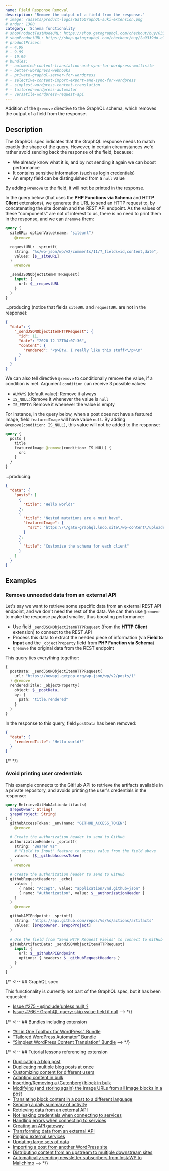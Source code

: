 ```yaml
---
name: Field Response Removal
description: "Remove the output of a field from the response."
# image: /assets/product-logos/GatoGraphQL-suki-extension.png
# order: 1300
category: 'Schema functionality'
# shopProductTestModeURL: https://shop.gatographql.com/checkout/buy/0337e5a2-6824-4936-a39f-d04b73826d36
# shopProductURL: https://shop.gatographql.com/checkout/buy/2a9339dd-e1bd-4707-81e3-23f210549a18
# productPrices:
# - 4.99
# - 9.99
# - 19.99
# bundles:
# - automated-content-translation-and-sync-for-wordpress-multisite
# - better-wordpress-webhooks
# - private-graphql-server-for-wordpress
# - selective-content-import-export-and-sync-for-wordpress
# - simplest-wordpress-content-translation
# - tailored-wordpress-automator
# - versatile-wordpress-request-api
---
```


Addition of the `@remove` directive to the GraphQL schema, which removes the output of a field from the response.

## Description

The GraphQL spec indicates that the GraphQL response needs to match exactly the shape of the query. However, in certain circumstances we'd rather avoid sending back the response of the field, because:

- We already know what it is, and by not sending it again we can boost performance
- It contains sensitive information (such as login credentials)
- An empty field can be distinguished from a `null` value

By adding `@remove` to the field, it will not be printed in the response.

In the query below (that uses the **PHP Functions via Schema** and **HTTP Client** extensions), we generate the URL to send an HTTP request to, by concatenating the site domain and the REST API endpoint. As the values of these "components" are not of interest to us, there is no need to print them in the response, and we can `@remove` them:

```graphql
query {
  siteURL: optionValue(name: "siteurl")
    @remove

  requestURL: _sprintf(
    string: "%s/wp-json/wp/v2/comments/11/?_fields=id,content,date",
    values: [$__siteURL]
  )
    @remove

  _sendJSONObjectItemHTTPRequest(
    input: {
      url: $__requestURL
    }
  )
}
```

...producing (notice that fields `siteURL` and `requestURL` are not in the response):

```json
{
  "data": {
    "_sendJSONObjectItemHTTPRequest": {
      "id": 11,
      "date": "2020-12-12T04:07:36",
      "content": {
        "rendered": "<p>Btw, I really like this stuff<\/p>\n"
      }
    }
  }
}
```

We can also tell directive `@remove` to conditionally remove the value, if a condition is met. Argument `condition` can receive 3 possible values:

- `ALWAYS` (default value): Remove it always
- `IS_NULL`: Remove it whenever the value is `null`
- `IS_EMPTY`: Remove it whenever the value is empty

For instance, in the query below, when a post does not have a featured image, field `featuredImage` will have value `null`. By adding `@remove(condition: IS_NULL)`, this value will not be added to the response:

```graphql
query {
  posts {
    title
    featuredImage @remove(condition: IS_NULL) {
      src
    }
  }
}
```

...producing:

```json
{
  "data": {
    "posts": [
      {
        "title": "Hello world!"
      },
      {
        "title": "Nested mutations are a must have",
        "featuredImage": {
          "src": "https:\/\/gato-graphql.lndo.site\/wp-content\/uploads\/2022\/05\/graphql-voyager-public.jpg"
        }
      },
      {
        "title": "Customize the schema for each client"
      }
    ]
  }
}
```

## Examples

### Remove unneeded data from an external API

Let's say we want to retrieve some specific data from an external REST API endpoint, and we don't need the rest of the data. We can then use `@remove` to make the response payload smaller, thus boosting performance:

- Use field `_sendJSONObjectItemHTTPRequest` (from the **HTTP Client** extension) to connect to the REST API
- Process this data to extract the needed piece of information (via **Field to Input** and the `_objectProperty` field from **PHP Function via Schema**)
- `@remove` the original data from the REST endpoint

This query ties everything together:

```graphql
{
  postData: _sendJSONObjectItemHTTPRequest(
    url: "https://newapi.getpop.org/wp-json/wp/v2/posts/1"
  ) @remove
  renderedTitle: _objectProperty(
    object: $__postData,
    by: {
      path: "title.rendered"
    }
  )
}
```

In the response to this query, field `postData` has been removed:

```json
{
  "data": {
    "renderedTitle": "Hello world!"
  }
}
```

{/* <!-- **Please notice:** `@remove` takes place at the very end of the resolution of all the fields under the same node. That's why, in the query above, the field `renderedTitle` is processed before field `postData` is `@remove`d. --> */}

### Avoid printing user credentials

This example connects to the GitHub API to retrieve the artifacts available in a private repository, and avoids printing the user's credentials in the response:

```graphql
query RetrieveGitHubActionArtifacts(
  $repoOwner: String!
  $repoProject: String!
) {
  githubAccessToken: _env(name: "GITHUB_ACCESS_TOKEN")
    @remove

  # Create the authorization header to send to GitHub
  authorizationHeader: _sprintf(
    string: "Bearer %s"
    # "Field to Input" feature to access value from the field above
    values: [$__githubAccessToken]
  )
    @remove

  # Create the authorization header to send to GitHub
  githubRequestHeaders: _echo(
    value: [
      { name: "Accept", value: "application/vnd.github+json" }
      { name: "Authorization", value: $__authorizationHeader }
    ]
  )
    @remove

  githubAPIEndpoint: _sprintf(
    string: "https://api.github.com/repos/%s/%s/actions/artifacts"
    values: [$repoOwner, $repoProject]
  )

  # Use the field from "Send HTTP Request Fields" to connect to GitHub
  gitHubArtifactData: _sendJSONObjectItemHTTPRequest(
    input: {
      url: $__githubAPIEndpoint
      options: { headers: $__githubRequestHeaders }
    }
  )
}
```

{/* <!-- ## GraphQL spec

This functionality is currently not part of the GraphQL spec, but it has been requested:

- <a href="https://github.com/graphql/graphql-spec/issues/275#issuecomment-338538911" target="_blank">Issue #275 - @include(unless null) ?</a>
- <a href="https://github.com/graphql/graphql-spec/issues/766" target="_blank">Issue #766 - GraphQL query: skip value field if null</a> --> */}

{/* <!-- ## Bundles including extension

- [“All in One Toolbox for WordPress” Bundle](/bundles/all-in-one-toolbox-for-wordpress)
- [“Tailored WordPress Automator” Bundle](/bundles/tailored-wordpress-automator)
- [“Simplest WordPress Content Translation” Bundle](/bundles/simplest-wordpress-content-translation) --> */}

{/* <!-- ## Tutorial lessons referencing extension

- [Duplicating a blog post](/tutorial/duplicating-a-blog-post)
- [Duplicating multiple blog posts at once](/tutorial/duplicating-multiple-blog-posts-at-once)
- [Customizing content for different users](/tutorial/customizing-content-for-different-users)
- [Adapting content in bulk](/tutorial/adapting-content-in-bulk)
- [Inserting/Removing a (Gutenberg) block in bulk](/tutorial/inserting-removing-a-gutenberg-block-in-bulk)
- [Modifying (and storing again) the image URLs from all Image blocks in a post](/tutorial/modifying-and-storing-again-the-image-urls-from-all-image-blocks-in-a-post)
- [Translating block content in a post to a different language](/tutorial/translating-block-content-in-a-post-to-a-different-language)
- [Sending a daily summary of activity](/tutorial/sending-a-daily-summary-of-activity)
- [Retrieving data from an external API](/tutorial/retrieving-data-from-an-external-api)
- [Not leaking credentials when connecting to services](/tutorial/not-leaking-credentials-when-connecting-to-services)
- [Handling errors when connecting to services](/tutorial/handling-errors-when-connecting-to-services)
- [Creating an API gateway](/tutorial/creating-an-api-gateway)
- [Transforming data from an external API](/tutorial/transforming-data-from-an-external-api)
- [Pinging external services](/tutorial/pinging-external-services)
- [Updating large sets of data](/tutorial/updating-large-sets-of-data)
- [Importing a post from another WordPress site](/tutorial/importing-a-post-from-another-wordpress-site)
- [Distributing content from an upstream to multiple downstream sites](/tutorial/distributing-content-from-an-upstream-to-multiple-downstream-sites)
- [Automatically sending newsletter subscribers from InstaWP to Mailchimp](/tutorial/automatically-sending-newsletter-subscribers-from-instawp-to-mailchimp) --> */}
